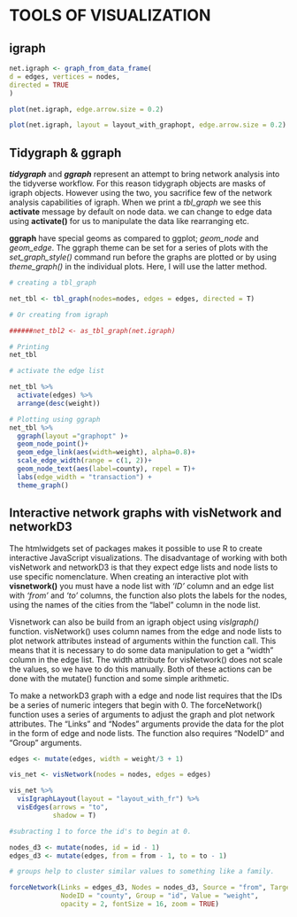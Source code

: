 # TOOLS OF VISUALIZATION {.tabset .tabset-fade .tabset-pills #vis}

## __igraph__

```r
net.igraph <- graph_from_data_frame(
d = edges, vertices = nodes,
directed = TRUE
)

plot(net.igraph, edge.arrow.size = 0.2)
```



```r
plot(net.igraph, layout = layout_with_graphopt, edge.arrow.size = 0.2)
```




##  __Tidygraph & ggraph__

_***tidygraph***_ and _***ggraph***_ represent an attempt to bring network analysis into the tidyverse workflow. For this reason tidygraph objects are masks of igraph objects.
However using the two, you sacrifice few of the network analysis capabilities of igraph.
When we print a _tbl_graph_ we see this __activate__ message by default on node data. we can change to edge data using __activate()__ for us to manipulate the data like rearranging etc.


__ggraph__ have special geoms as compared to ggplot; _geom_node_ and _geom_edge_. 
The ggraph theme can be set for a series of plots with the _set_graph_style()_ command run before the graphs are plotted or by using _theme_graph()_ in the individual plots. Here, I will use the latter method.







```r

# creating a tbl_graph

net_tbl <- tbl_graph(nodes=nodes, edges = edges, directed = T)

# Or creating from igraph

######net_tbl2 <- as_tbl_graph(net.igraph)

# Printing
net_tbl

# activate the edge list

net_tbl %>% 
  activate(edges) %>% 
  arrange(desc(weight))
```



```r
# Plotting using ggraph
net_tbl %>% 
  ggraph(layout ="graphopt" )+
  geom_node_point()+
  geom_edge_link(aes(width=weight), alpha=0.8)+ 
  scale_edge_width(range = c(1, 2))+
  geom_node_text(aes(label=county), repel = T)+
  labs(edge_width = "transaction") +
  theme_graph()
```


##   __Interactive network graphs with visNetwork and networkD3__

The htmlwidgets set of packages makes it possible to use R to create interactive JavaScript visualizations. The disadvantage of working with both visNetwork and networkD3 is that they expect edge lists and node lists to use specific nomenclature.
 When creating an interactive plot with __visnetwork()__ you must have a node list with _'ID'_ column and an edge list with _'from' _ and _'to'_ columns, the function also plots the labels for the nodes, using the names of the cities from the “label” column in the node list.
 
Visnetwork can also be build from an igraph object using _visIgraph()_ function. visNetwork() uses column names from the edge and node lists to plot network attributes instead of arguments within the function call.  This means that it is necessary to do some data manipulation to get a “width” column in the edge list. The width attribute for visNetwork() does not scale the values, so we have to do this manually. Both of these actions can be done with the mutate() function and some simple arithmetic.
 

To make a networkD3 graph with a edge and node list requires that the IDs be a series of numeric integers that begin with 0.
The forceNetwork() function uses a series of arguments to adjust the graph and plot network attributes. The “Links” and “Nodes” arguments provide the data for the plot in the form of edge and node lists. The function also requires “NodeID” and “Group” arguments.


```r

edges <- mutate(edges, width = weight/3 + 1)

vis_net <- visNetwork(nodes = nodes, edges = edges)

vis_net %>% 
  visIgraphLayout(layout = "layout_with_fr") %>% 
  visEdges(arrows = "to",
           shadow = T)
```


```r
#subracting 1 to force the id's to begin at 0.

nodes_d3 <- mutate(nodes, id = id - 1)
edges_d3 <- mutate(edges, from = from - 1, to = to - 1)

# groups help to cluster similar values to something like a family.

forceNetwork(Links = edges_d3, Nodes = nodes_d3, Source = "from", Target = "to", 
             NodeID = "county", Group = "id", Value = "weight", 
             opacity = 2, fontSize = 16, zoom = TRUE)
```


